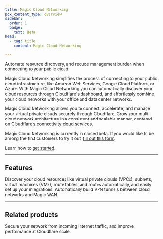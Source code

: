 ```yaml
---
title: Magic Cloud Networking
pcx_content_type: overview
sidebar:
  order: 1
  badge:
    text: Beta
head:
  - tag: title
    content: Magic Cloud Networking

---
```



<Description>
Automate resource discovery, and reduce management burden when connecting to your public cloud.
</Description>

<Plan type="enterprise" />

Magic Cloud Networking simplifies the process of connecting to your public cloud infrastructure, like Amazon Web Services, Google Cloud Platform, or Azure. With Magic Cloud Networking you can automatically discover your cloud resources through Cloudflare's dashboard, and effortlessly combine your cloud networks with your office and data center networks.

Magic Cloud Networking allows you to connect, accelerate, and manage your virtual private clouds securely through Cloudflare. Grow your multi-cloud network architecture in a consistent and scalable manner, centered on Cloudflare's connectivity cloud services.

Magic Cloud Networking is currently in closed beta. If you would like to be among the first customers to try it out, [fill out this form](https://www.cloudflare.com/lp/cloud-networking/).

Learn how to [get started](/magic-cloud-networking/get-started/).

---

## Features

<Feature header="Discover your cloud resources automatically" href="/magic-cloud-networking/get-started/" cta="Use cloud resource discovery">
Discover your cloud resources like virtual private clouds (VPCs), subnets, virtual machines (VMs), route tables, and routes automatically, and easily set up your integrations.
</Feature>

<Feature header="Automatically connect a cloud network" href="/magic-cloud-networking/cloud-on-ramps/" cta="Create cloud on-ramps">
Automatically build VPN tunnels between cloud networks and Magic WAN.
</Feature>

---

## Related products

<RelatedProduct header="Cloudflare Magic WAN" href="/magic-wan/" product="magic-wan">
Secure your network from incoming Internet traffic, and improve performance at Cloudflare scale.
</RelatedProduct>

